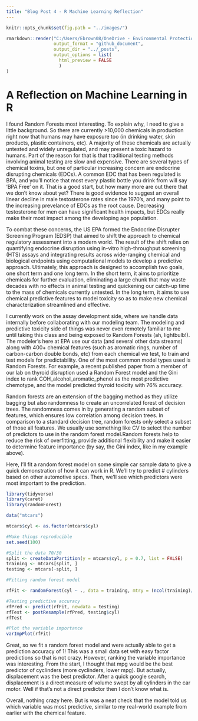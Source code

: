 ```yaml
---
title: "Blog Post 4 - R Machine Learning Reflection"
---
```

```r
knitr::opts_chunk$set(fig.path = "../images/")
```

``` r
rmarkdown::render("C:/Users/Ebrown08/OneDrive - Environmental Protection Agency (EPA)/Profile/Desktop/ST558/St558 Blog Posts/_Rmd/2022-07-21-evanbrown-fourth-blog-post.Rmd", 
                  output_format = "github_document", 
                  output_dir = "../_posts",
                  output_options = list(
                    html_preview = FALSE
                    )
)
```

# **A Reflection on Machine Learning in R**

I found Random Forests most interesting. To explain why, I need to give a little background. So there are currently >10,000 chemicals in production right now that humans may have exposure too (in drinking water, skin products, plastic containers, etc). A majority of these chemicals are actually untested and widely unregulated, and may present a toxic hazard to humans. Part of the reason for that is that traditional testing methods involving animal testing are slow and expensive. There are several types of chemical toxins, but one of particular increasing concern are endocrine disrupting chemicals (EDCs). A common EDC that has been regulated is BPA, and you'll notice that most every plastic bottle you drink from will say 'BPA Free' on it. That is a good start, but how many more are out there that we don't know about yet? There is good evidence to suggest an overall linear decline in male testosterone rates since the 1970's, and many point to the increasing prevelance of EDCs as the root cause. Decreasing testosterone for men can have significant health impacts, but EDCs really make their most impact among the developing age population. 

To combat these concerns, the US EPA formed the Endocrine Disrupter Screening Program (EDSP) that aimed to shift the approach to chemical regulatory assessment into a modern world. The result of the shift relies on quantifying endocrine disruption using in-vitro high-throughput screening (HTS) assays and integrating results across wide-ranging chemical and biological endpoints using computational models to develop a predictive approach. Ultimately, this approach is designed to accomplish two goals, one short term and one long term. In the short term, it aims to prioritize chemicals for further evaluation, eliminating a large chunk that may waste decades with no effects in animal testing and quickening our catch-up time to the mass of chemicals currently untested. In the long term, it aims to use chemical predictive features to model toxicity so as to make new chemical characterization streamlined and effective.

I currently work on the assay development side, where we handle data internally before collaborating with our modeling team. The modeling and predictive toxicity side of things was never even remotely familiar to me until taking this class and being exposed to Random Forests (ah, lightbulb!). The modeler's here at EPA use our data (and several other data streams) along with 400+ chemical features (such as aromatic rings, number of carbon-carbon double bonds, etc) from each chemical we test, to train and test models for predictability. One of the most common model types used is Random Forests. For example, a recent published paper from a member of our lab on thyroid disruption used a Random Forest model and the Gini index to rank COH_alcohol_aromatic_phenol as the most predictive chemotype, and the model predicted thyroid toxicity with 76% accuracy.

Random forests are an extension of the bagging method as they utilize bagging but also randomness to create an uncorrelated forest of decision trees. The randomness comes in by generating a random subset of features, which ensures low correlation among decision trees. In comparison to a standard decision tree, random forests only select a subset of those all features. We usually use something like CV to select the number of predictors to use in the random forest model.Random forests help to reduce the risk of overfitting, provide additional flexibility and make it easier to determine feature importance (by say, the Gini index, like in my example above).

Here, I'll fit a random forest model on some simple car sample data to give a quick demonstration of how it can work in R. We'll try to predict # cylinders based on other automotive specs. Then, we'll see which predictors were most important to the prediction.
```r
library(tidyverse)
library(caret)
library(randomForest)

data("mtcars")

mtcars$cyl <- as.factor(mtcars$cyl)

#Make things reproducible
set.seed(100)

#Split the data 70/30
split <- createDataPartition(y = mtcars$cyl, p = 0.7, list = FALSE)
training <- mtcars[split, ]
testing <- mtcars[-split, ]

#Fitting random forest model

rfFit <- randomForest(cyl ~ ., data = training, mtry = (ncol(training)/3), ntree = 200, importance = TRUE)

#Testing predictive accuracy
rfPred <- predict(rfFit, newdata = testing)
rfTest <- postResample(rfPred, testing$cyl)
rfTest

#Plot the variable importance
varImpPlot(rfFit)
```

Great, so we fit a random forest model and were actually able to get a prediction accuracy of 1! This was a small data set with easy factor predictions so that is not crazy. However, ranking the variable importance was interesting. From the start, I thought that mpg would be the best predictor of cyclinders (more cyclinders, lower mpg). But actually, displacement was the best predictor. After a quick google search, displacement is a direct measure of volume swept by all cylinders in the car motor. Well if that's not a direct predictor then I don't know what is. 

Overall, nothing crazy here. But is was a neat check that the model told us which variable was most predictive, similar to my real-world example from earlier with the chemical feature. 

